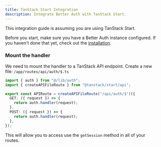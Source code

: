 ```yaml
---
title: TanStack Start Integration
description: Integrate Better Auth with TanStack Start.
---
```


This integration guide is assuming you are using TanStack Start.

Before you start, make sure you have a Better Auth instance configured. If you haven't done that yet, check out the [installation](/docs/installation).

### Mount the handler

We need to mount the handler to a TanStack API endpoint.
Create a new file: `/app/routes/api/auth/$.ts`

```ts
import { auth } from "@/lib/auth";
import { createAPIFileRoute } from "@tanstack/start/api";

export const APIRoute = createAPIFileRoute("/api/auth/$")({
  GET: ({ request }) => {
    return auth.handler(request);
  },
  POST: ({ request }) => {
    return auth.handler(request);
  },
});
```

This will allow you to access use the `getSession` method in all of your routes.
